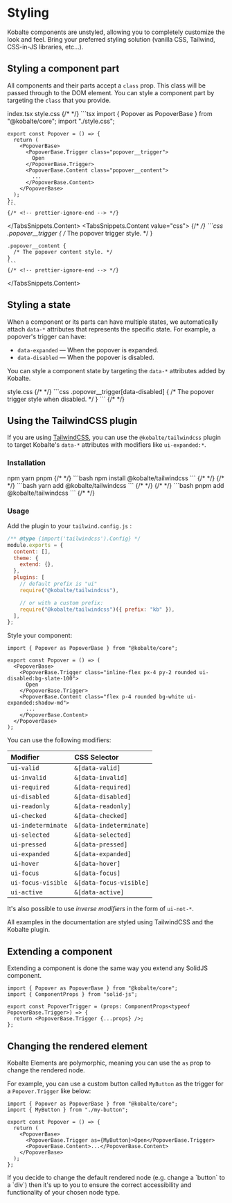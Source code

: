 
# Styling

Kobalte components are unstyled, allowing you to completely customize the look and feel. Bring your preferred styling solution (vanilla CSS, Tailwind, CSS-in-JS libraries, etc...).

## Styling a component part

All components and their parts accept a `class` prop. This class will be passed through to the DOM element. You can style a component part by targeting the `class` that you provide.

<TabsSnippets>
  <TabsSnippets.List>
    <TabsSnippets.Trigger value="tsx">index.tsx</TabsSnippets.Trigger>
    <TabsSnippets.Trigger value="css">style.css</TabsSnippets.Trigger>
  </TabsSnippets.List>
  <TabsSnippets.Content value="tsx">
    {/* <!-- prettier-ignore-start --> */}
    ```tsx
    import { Popover as PopoverBase } from "@kobalte/core";
    import "./style.css";

    export const Popover = () => {
      return (
        <PopoverBase>
          <PopoverBase.Trigger class="popover__trigger">
            Open
          </PopoverBase.Trigger>
          <PopoverBase.Content class="popover__content">
            ...
          </PopoverBase.Content>
        </PopoverBase>
      );
    };
    ```
    {/* <!-- prettier-ignore-end --> */}

  </TabsSnippets.Content>
  <TabsSnippets.Content value="css">
    {/* <!-- prettier-ignore-start --> */}
    ```css
    .popover__trigger {
      /* The popover trigger style. */
    }

    .popover__content {
      /* The popover content style. */
    }
    ```
    {/* <!-- prettier-ignore-end --> */}

  </TabsSnippets.Content>
</TabsSnippets>

## Styling a state

When a component or its parts can have multiple states, we automatically attach `data-*` attributes that represents the specific state. For example, a popover's trigger can have:

- `data-expanded` — When the popover is expanded.
- `data-disabled` — When the popover is disabled.

You can style a component state by targeting the `data-*` attributes added by Kobalte.

<TabsSnippets>
  <TabsSnippets.List>
    <TabsSnippets.Trigger value="css">style.css</TabsSnippets.Trigger>
  </TabsSnippets.List>
  <TabsSnippets.Content value="css">
    {/* <!-- prettier-ignore-start --> */}
    ```css
    .popover__trigger[data-disabled] {
      /* The popover trigger style when disabled. */
    }
    ```
    {/* <!-- prettier-ignore-end --> */}
  </TabsSnippets.Content>
</TabsSnippets>

## Using the TailwindCSS plugin

If you are using [TailwindCSS](https://tailwindcss.com/), you can use the `@kobalte/tailwindcss` plugin to target Kobalte's `data-*` attributes with modifiers like `ui-expanded:*`.

### Installation

<TabsSnippets>
  <TabsSnippets.List>
    <TabsSnippets.Trigger value="npm">npm</TabsSnippets.Trigger>
    <TabsSnippets.Trigger value="yarn">yarn</TabsSnippets.Trigger>
    <TabsSnippets.Trigger value="pnpm">pnpm</TabsSnippets.Trigger>
  </TabsSnippets.List>
  <TabsSnippets.Content value="npm">
    {/* <!-- prettier-ignore-start --> */}
    ```bash
    npm install @kobalte/tailwindcss
    ```
    {/* <!-- prettier-ignore-end --> */}
  </TabsSnippets.Content>
  <TabsSnippets.Content value="yarn">
    {/* <!-- prettier-ignore-start --> */}
    ```bash
    yarn add @kobalte/tailwindcss
    ```
    {/* <!-- prettier-ignore-end --> */}
  </TabsSnippets.Content>
  <TabsSnippets.Content value="pnpm">
    {/* <!-- prettier-ignore-start --> */}
    ```bash
    pnpm add @kobalte/tailwindcss
    ```
    {/* <!-- prettier-ignore-end --> */}
  </TabsSnippets.Content>
</TabsSnippets>

### Usage

Add the plugin to your `tailwind.config.js` :

```js
/** @type {import('tailwindcss').Config} */
module.exports = {
  content: [],
  theme: {
    extend: {},
  },
  plugins: [
    // default prefix is "ui"
    require("@kobalte/tailwindcss"),

    // or with a custom prefix:
    require("@kobalte/tailwindcss")({ prefix: "kb" }),
  ],
};
```

Style your component:

```tsx
import { Popover as PopoverBase } from "@kobalte/core";

export const Popover = () => (
  <PopoverBase>
    <PopoverBase.Trigger class="inline-flex px-4 py-2 rounded ui-disabled:bg-slate-100">
      Open
    </PopoverBase.Trigger>
    <PopoverBase.Content class="flex p-4 rounded bg-white ui-expanded:shadow-md">
      ...
    </PopoverBase.Content>
  </PopoverBase>
);
```

You can use the following modifiers:

| Modifier           | CSS Selector            |
| :----------------- | :---------------------- |
| `ui-valid`         | `&[data-valid]`         |
| `ui-invalid`       | `&[data-invalid]`       |
| `ui-required`      | `&[data-required]`      |
| `ui-disabled`      | `&[data-disabled]`      |
| `ui-readonly`      | `&[data-readonly]`      |
| `ui-checked`       | `&[data-checked]`       |
| `ui-indeterminate` | `&[data-indeterminate]` |
| `ui-selected`      | `&[data-selected]`      |
| `ui-pressed`       | `&[data-pressed]`       |
| `ui-expanded`      | `&[data-expanded]`      |
| `ui-hover`         | `&[data-hover]`         |
| `ui-focus`         | `&[data-focus]`         |
| `ui-focus-visible` | `&[data-focus-visible]` |
| `ui-active`        | `&[data-active]`        |

It's also possible to use _inverse modifiers_ in the form of `ui-not-*`.

<Callout type="note">
  All examples in the documentation are styled using TailwindCSS and the Kobalte plugin.
</Callout>

## Extending a component

Extending a component is done the same way you extend any SolidJS component.

```tsx
import { Popover as PopoverBase } from "@kobalte/core";
import { ComponentProps } from "solid-js";

export const PopoverTrigger = (props: ComponentProps<typeof PopoverBase.Trigger>) => {
  return <PopoverBase.Trigger {...props} />;
};
```

## Changing the rendered element

Kobalte Elements are polymorphic, meaning you can use the `as` prop to change the rendered node.

For example, you can use a custom button called `MyButton` as the trigger for a `Popover.Trigger` like below:

```tsx
import { Popover as PopoverBase } from "@kobalte/core";
import { MyButton } from "./my-button";

export const Popover = () => {
  return (
    <PopoverBase>
      <PopoverBase.Trigger as={MyButton}>Open</PopoverBase.Trigger>
      <PopoverBase.Content>...</PopoverBase.Content>
    </PopoverBase>
  );
};
```

<Callout type="warning">
  If you decide to change the default rendered node (e.g. change a `button` to a `div`) then it's up
  to you to ensure the correct accessibility and functionality of your chosen node type.
</Callout>
